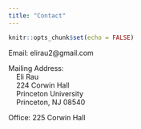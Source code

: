 ```yaml
---
title: "Contact"
---
```

  
  ```r
knitr::opts_chunk$set(echo = FALSE)
```

<i class="fas fa-envelope"></i> Email: 
elirau2@gmail.com


<i class="fas fa-building"></i> Mailing Address: 
<br> &nbsp;&nbsp;&nbsp; Eli Rau <br>
&nbsp;&nbsp;&nbsp; 224 Corwin Hall <br>
&nbsp;&nbsp;&nbsp; Princeton University <br> 
&nbsp;&nbsp;&nbsp; Princeton, NJ 08540


<i class="fas fa-map-marker-alt"></i> Office: 
225 Corwin Hall

